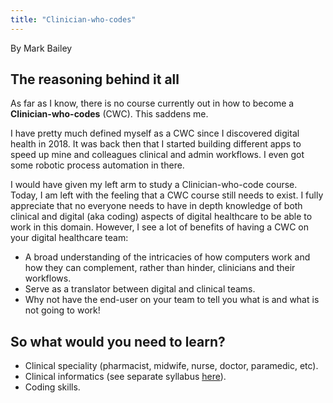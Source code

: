 ```yaml
---
title: "Clinician-who-codes"
---
```


By Mark Bailey

## The reasoning behind it all

As far as I know, there is no course currently out in how to become a **Clinician-who-codes** (CWC). This saddens me. 

I have pretty much defined myself as a CWC since I discovered digital health in 2018. It was back then that I started building different apps to speed up mine and colleagues clinical and admin workflows. I even got some robotic process automation in there.

I would have given my left arm to study a Clinician-who-code course. Today, I am left with the feeling that a CWC course still needs to exist. I fully appreciate that no everyone needs to have in depth knowledge of both clinical and digital (aka coding) aspects of digital healthcare to be able to work in this domain. However, I see a lot of benefits of having a CWC on your digital healthcare team:

* A broad understanding of the intricacies of how computers work and how they can complement, rather than hinder, clinicians and their workflows.
* Serve as a translator between digital and clinical teams.
* Why not have the end-user on your team to tell you what is and what is not going to work!

## So what would you need to learn?

* Clinical speciality (pharmacist, midwife, nurse, doctor, paramedic, etc).
* Clinical informatics (see separate syllabus [here](/learn/syllabi/clinical-information.qmd)).
* Coding skills.